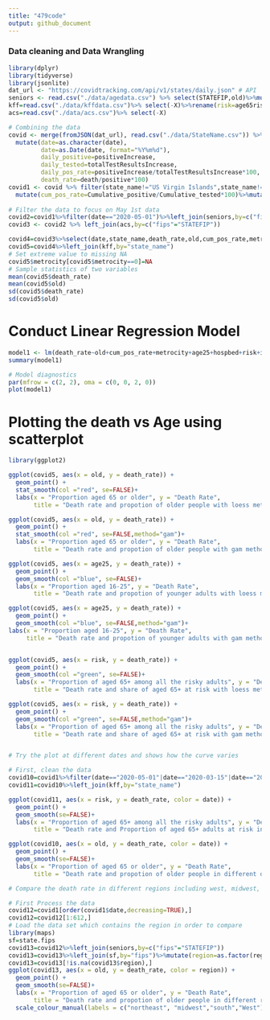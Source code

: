 ```yaml
---
title: "479code"
output: github_document
---
```


### Data cleaning and Data Wrangling
```r
library(dplyr)
library(tidyverse)
library(jsonlite)
dat_url <- "https://covidtracking.com/api/v1/states/daily.json" # API
seniors <- read.csv("./data/agedata.csv") %>% select(STATEFIP,old)%>%mutate(old=old*100)
kff=read.csv("./data/kffdata.csv")%>% select(-X)%>%rename(risk=age65risk...100)
acs=read.csv("./data/acs.csv")%>% select(-X)

# Combining the data
covid <- merge(fromJSON(dat_url), read.csv("./data/StateName.csv")) %>%
  mutate(date=as.character(date),
         date=as.Date(date, format="%Y%m%d"), 
         daily_positive=positiveIncrease,
         daily_tested=totalTestResultsIncrease,
         daily_pos_rate=positiveIncrease/totalTestResultsIncrease*100,
         death_rate=death/positive*100)
covid1 <- covid %>% filter(state_name!="US Virgin Islands",state_name!="Northern Mariana Islands",state_name!="American Samoa",state_name!="Guam",state_name!="Puerto Rico") %>% group_by(state_name) %>% arrange(date) %>% mutate(Cumulative_positive=positive, Cumulative_tested=totalTestResults) %>%
  mutate(cum_pos_rate=Cumulative_positive/Cumulative_tested*100)%>%mutate(fips=as.numeric(fips))
  
# Filter the data to focus on May 1st data
covid2=covid1%>%filter(date=="2020-05-01")%>%left_join(seniors,by=c("fips"="STATEFIP"))
covid3 <- covid2 %>% left_join(acs,by=c("fips"="STATEFIP"))

covid4=covid3%>%select(date,state_name,death_rate,old,cum_pos_rate,metrocity,age25,ins)
covid5=covid4%>%left_join(kff,by="state_name")
# Set extreme value to missing NA
covid5$metrocity[covid5$metrocity==0]=NA
# Sample statistics of two variables
mean(covid5$death_rate)
mean(covid5$old)
sd(covid5$death_rate)
sd(covid5$old)

```


# Conduct Linear Regression Model
```r
model1 <- lm(death_rate~old+cum_pos_rate+metrocity+age25+hospbed+risk+ins,data=covid5)
summary(model1)

# Model diagnostics
par(mfrow = c(2, 2), oma = c(0, 0, 2, 0))
plot(model1)

```



# Plotting the death vs Age using scatterplot
```r
library(ggplot2)

ggplot(covid5, aes(x = old, y = death_rate)) + 
  geom_point() +
  stat_smooth(col ="red", se=FALSE)+
  labs(x = "Proportion aged 65 or older", y = "Death Rate",
       title = "Death rate and propotion of older people with loess method")

ggplot(covid5, aes(x = old, y = death_rate)) + 
  geom_point() +
  stat_smooth(col ="red", se=FALSE,method="gam")+
  labs(x = "Proportion aged 65 or older", y = "Death Rate",
       title = "Death rate and propotion of older people with gam method")

ggplot(covid5, aes(x = age25, y = death_rate)) + 
  geom_point() +
  geom_smooth(col ="blue", se=FALSE)+
  labs(x = "Proportion aged 16-25", y = "Death Rate",
       title = "Death rate and propotion of younger adults with loess method")

ggplot(covid5, aes(x = age25, y = death_rate)) + 
  geom_point() + 
  geom_smooth(col ="blue", se=FALSE,method="gam")+
labs(x = "Proportion aged 16-25", y = "Death Rate",
     title = "Death rate and propotion of younger adults with gam method")


ggplot(covid5, aes(x = risk, y = death_rate)) + 
  geom_point() +
  geom_smooth(col ="green", se=FALSE)+
  labs(x = "Proportion of aged 65+ among all the risky adults", y = "Death Rate",
       title = "Death rate and share of aged 65+ at risk with loess method")

ggplot(covid5, aes(x = risk, y = death_rate)) + 
  geom_point() +
  geom_smooth(col ="green", se=FALSE,method="gam")+
  labs(x = "Proportion of aged 65+ among all the risky adults", y = "Death Rate",
       title = "Death rate and share of aged 65+ at risk with gam method")


# Try the plot at different dates and shows how the curve varies

# First, clean the data 
covid10=covid1%>%filter(date=="2020-05-01"|date=="2020-03-15"|date=="2020-04-01"|date=="2020-04-15")%>%left_join(seniors,by=c("fips"="STATEFIP"))%>%mutate(date=as.factor(date))
covid11=covid10%>%left_join(kff,by="state_name")

ggplot(covid11, aes(x = risk, y = death_rate, color = date)) + 
  geom_point() +
  geom_smooth(se=FALSE)+
  labs(x = "Proportion of aged 65+ among all the risky adults", y = "Death Rate",
       title = "Death rate and Proportion of aged 65+ adults at risk in different dates")

ggplot(covid10, aes(x = old, y = death_rate, color = date)) + 
  geom_point() +
  geom_smooth(se=FALSE)+
  labs(x = "Proportion of aged 65 or older", y = "Death Rate",
       title = "Death rate and propotion of older people in different dates")

# Compare the death rate in different regions including west, midwest, northeast, south region

# First Process the data
covid12=covid1[order(covid1$date,decreasing=TRUE),]
covid12=covid12[1:612,]
# Load the data set which contains the region in order to compare
library(maps)
sf=state.fips
covid13=covid12%>%left_join(seniors,by=c("fips"="STATEFIP"))
covid13=covid13%>%left_join(sf,by="fips")%>%mutate(region=as.factor(region))
covid13=covid13[!is.na(covid13$region),]
ggplot(covid13, aes(x = old, y = death_rate, color = region)) + 
  geom_point() +
  geom_smooth(se=FALSE)+
  labs(x = "Proportion of aged 65 or older", y = "Death Rate",
       title = "Death rate and propotion of older people in different regions")+
  scale_colour_manual(labels = c("northeast", "midwest","south","West"),values = c("darkblue", "red","purple","green"))
```



